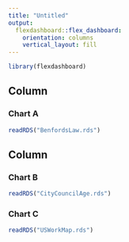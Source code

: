 ```yaml
---
title: "Untitled"
output: 
  flexdashboard::flex_dashboard:
    orientation: columns
    vertical_layout: fill
---
```


```r
library(flexdashboard)
```

Column {data-width=650}
-----------------------------------------------------------------------

### Chart A

```r
readRDS("BenfordsLaw.rds")
```


Column {data-width=350}
-----------------------------------------------------------------------

### Chart B

```r
readRDS("CityCouncilAge.rds")
```

### Chart C

```r
readRDS("USWorkMap.rds")
```

